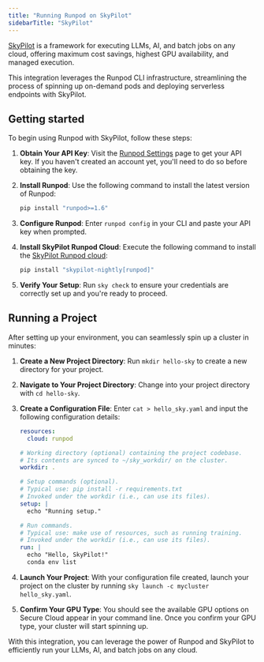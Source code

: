 ```yaml
---
title: "Running Runpod on SkyPilot"
sidebarTitle: "SkyPilot"
---
```


[SkyPilot](https://skypilot.readthedocs.io/en/latest/) is a framework for executing LLMs, AI, and batch jobs on any cloud, offering maximum cost savings, highest GPU availability, and managed execution.

This integration leverages the Runpod CLI infrastructure, streamlining the process of spinning up on-demand pods and deploying serverless endpoints with SkyPilot.

## Getting started

To begin using Runpod with SkyPilot, follow these steps:

1. **Obtain Your API Key**: Visit the [Runpod Settings](https://www.runpod.io/console/user/settings) page to get your API key. If you haven't created an account yet, you'll need to do so before obtaining the key.

2. **Install Runpod**: Use the following command to install the latest version of Runpod:

   ```sh
   pip install "runpod>=1.6"
   ```

3. **Configure Runpod**: Enter `runpod config` in your CLI and paste your API key when prompted.

4. **Install SkyPilot Runpod Cloud**: Execute the following command to install the [SkyPilot Runpod cloud](https://skypilot.readthedocs.io/en/latest/getting-started/installation.html#runpod):

   ```sh
   pip install "skypilot-nightly[runpod]"
   ```

5. **Verify Your Setup**: Run `sky check` to ensure your credentials are correctly set up and you're ready to proceed.

## Running a Project

After setting up your environment, you can seamlessly spin up a cluster in minutes:

1. **Create a New Project Directory**: Run `mkdir hello-sky` to create a new directory for your project.

2. **Navigate to Your Project Directory**: Change into your project directory with `cd hello-sky`.

3. **Create a Configuration File**: Enter `cat > hello_sky.yaml` and input the following configuration details:

   ```yml
   resources:
     cloud: runpod

   # Working directory (optional) containing the project codebase.
   # Its contents are synced to ~/sky_workdir/ on the cluster.
   workdir: .

   # Setup commands (optional).
   # Typical use: pip install -r requirements.txt
   # Invoked under the workdir (i.e., can use its files).
   setup: |
     echo "Running setup."

   # Run commands.
   # Typical use: make use of resources, such as running training.
   # Invoked under the workdir (i.e., can use its files).
   run: |
     echo "Hello, SkyPilot!"
     conda env list
   ```

4. **Launch Your Project**: With your configuration file created, launch your project on the cluster by running `sky launch -c mycluster hello_sky.yaml`.

5. **Confirm Your GPU Type**: You should see the available GPU options on Secure Cloud appear in your command line. Once you confirm your GPU type, your cluster will start spinning up.

With this integration, you can leverage the power of Runpod and SkyPilot to efficiently run your LLMs, AI, and batch jobs on any cloud.
